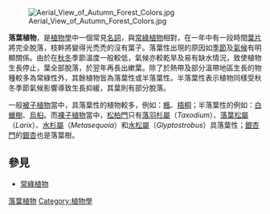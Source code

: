 [[File:Aerial_View_of_Autumn_Forest_Colors.jpg|thumb]]

'''落葉植物'''，是[[植物學|植物學]]中一個常見[[名詞|名詞]]，與[[常綠植物|常綠植物]]相對，在一年中有一段時間[[葉片|葉片]]將完全脫落，枝幹將變得光禿禿的沒有葉子。落葉性出現的原因如[[季節|季節]]及[[氣候|氣候]]有明顯關係。由於在[[秋|秋]][[冬|冬]]季節溫度一般較低，氣候亦較乾旱及易有缺水情況，致使植物生長停止，葉全部脫落，於翌年再長出嫰葉。除了於熱帶及部分溫帶地區生長的物種較多為常綠性外，其餘植物皆為落葉性或半落葉性。半落葉性表示植物同樣受秋冬季節氣候影響導致生長抑緩，其葉則有部分脫落。

一般[[被子植物|被子植物]]當中，具落葉性的植物較多，例如：[[楓|楓]]、[[梧桐|梧桐]]；半落葉性的例如：[[白蠟樹|白蠟樹]]、[[烏桕|烏桕]]。而[[裸子植物|裸子植物]]當中，[[松柏門|松柏門]]只有[[落羽杉屬|落羽杉屬]]（''Taxodium''）、[[落葉松屬|落葉松屬]]（''Larix''）、[[水杉屬|水杉屬]]（''Metasequoia''）和[[水松屬|水松屬]]（''Glyptostrobus''）具落葉性；[[銀杏門|銀杏門]]的[[銀杏|銀杏]]也是落葉樹。

== 參見 ==
* [[常綠植物|常綠植物]]

[[Category:落葉植物|]]
[[Category:植物學|Category:植物學]]